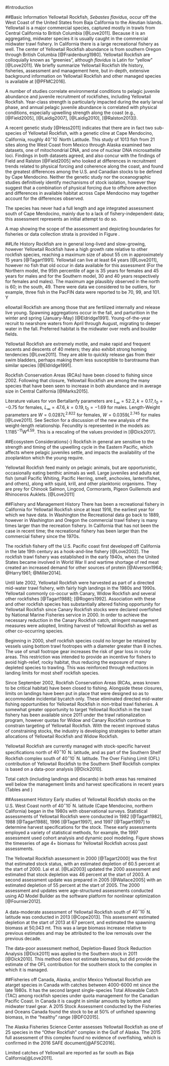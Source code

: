 <!-- ***********INTRODUCTION SECTION*************************************** -->

#Introduction

##Basic Information
Yellowtail Rockfish, *Sebastes flavidus*, occur off the West Coast of the United States from Baja California to the Aleutian Islands.  Yellowtail is a major commercial species, captured mostly in trawls from Central California to British Columbia [@Love2011].  Because it is an aggregating, midwater species it is usually caught in the commercial midwater trawl fishery. In California there is a large recreational fishery as well. The center of Yellowtail Rockfish abundance is from southern Oregon through British Columbia [@Fraidenburg1980].  Yellowtail Rockfish are colloquially known as "greenies", although *flavidus* is Latin for "yellow" [@Love2011].  We briefly summarize Yellowtail Rockfish life history, fisheries, assessment and management here, but in-depth, extensive background information on Yellowtail Rockfish and other managed species is available at [@PFMC2016].  

A number of studies correlate environmental conditions to pelagic juvenile abundance and juvenile recruitment of rockfishes, including Yellowtail Rockfish. Year-class strength is particularly impacted during the early larval phase, and annual pelagic juvenile abundance is correlated with physical conditions, especially upwelling strength along the coast (e.g., [@Field2005], [@Laidig2007], [@Laidig2010], [@Ralston2013]).

A recent genetic study [@Hess2011] indicates that there are in fact two sub-species of Yellowtail Rockfish, with a genetic cline at Cape Mendocino, California, roughly $40^\circ 10^\prime$ North Latitude.  This study of 1013 fish from 21 sites along the West Coast from Mexico through Alaska examined two datasets, one of mitochondrial DNA, and one of nuclear DNA microsattelite loci.  Findings in both datasets agreed, and also concur with the findings of Field and Ralston [@Field2005] who looked at differences in recruitment trends related to physical forcing and coherence along the coast, and found the greatest differences among the U.S. and Canadian stocks to be defined by Cape Mendocino.  Neither the genetic study nor the oceanographic studies definitively identify mechanisms of stock isolation, however they suggest that a combination of physical forcing due to offshore advection and differences in available habitat across Cape Mendocino may together account for the differences observed.

The species has never had a full length and age integrated assessment south of Cape Mendocino, mainly due to a lack of fishery-independent data; this assessment represents an initial attempt to do so.

A map showing the scope of the assessment and depicting boundaries for fisheries or data collection strata is provided in Figure \ref{fig:assess_region_map}.

##Life History
Rockfish are in general long-lived and slow-growing, however Yellowtail Rockfish have a high growth rate relative to other rockfish species, reaching a maximum size of about 55 cm in approximately 15 years [@Tagart1991].  Yellowtail can live at least 64 years [@Love2011], however no fish that old occur in data available for this assessment (For the Northern model, the 95th percentile of age is 35 years for females and 45 years for males and for the Southern model, 30 and 40 years respectively for females and males).  The maximum age plausibly observed in the north is 60; in the south, 49.  There were data we considered to be outliers, for example, three fish in the PacFIN data were reported to be 70, 99, and 101.  Y

ellowtail Rockfish are among those that are fertilized internally and release live young.  Spawning aggregations occur in the fall, and parturition in the winter and spring (January-May) [@Eldridge1991].  Young-of-the-year recruit to nearshore waters from April through August, migrating to deeper water in the fall.  Preferred habitat is the midwater over reefs and boulder fields.  

Yellowtail Rockfish are extremely motile, and make rapid and frequent ascents and descents of 40 meters; they also exhibit strong homing tendencies [@Love2011].  They are able to quickly release gas from their swim bladders, perhaps making them less susceptible to barotrauma than similar species [@Eldridge1991].  

Rockfish Conservation Areas (RCAs) have been closed to fishing since 2002.  Following that closure, Yellowtail Rockfish are among the many species that have been seen to increase in both abundance and in average size in Central California  [@Marks2015].

Literature values for von Bertallanfy parameters are $L_\infty = 52.2, k = 0.17, t_0 = -0.75$ for females, $L_\infty = 47.6, k=0.19, t_0 = -1.69$ for males.  Length-Weight parameters are $W = 0.0287L^{2.822}$ for females, $W = 0.0359L^{2.745}$ for males [@Love2011].  See Section \ref{bio-params} for a discussion of the new analysis of the weight-length relationship.  Fecundity is represented in the models as:  $1.1185^{-11}W^{4.59}$.  This is a rescaling of the values provided in [@Dick2017].


##Ecosystem Considerations{-}
Rockfish in general are sensitive to the strength and timing of the upwelling cycle in the Eastern Pacific, which affects where pelagic juveniles settle, and impacts the availability of the zooplankton which the young require.

Yellowtail Rockfish feed mainly on pelagic animals, but are opportunistic, occasionally eating benthic animals as well. Large juveniles and adults eat fish (small Pacific Whiting, Pacific Herring, smelt, anchovies, lanternfishes, and others), along with squid, krill, and other planktonic organisms.  They are prey for Chinook Salmon, Lingcod, Cormorants, Pigeon Guillemots and Rhinoceros Auklets. [@Love2011]


##Fishery and Management History
There has been a recreational fishery in California for Yellowtail Rockfish since at least 1916, the earliest year for which we have data.  In Washington the Recreational data go back to 1889, however in Washington and Oregon the commercial trawl fishery is many times larger than the recreation fishery.  In California that has not been the case in recent time; the recreational fishery has been larger than the commercial fishery since the 1970s.

The rockfish fishery off the U.S. Pacific coast first developed off California in the late 19th century as a hook-and-line fishery [@Love2002].  The rockfish trawl fishery was established in the early 1940s, when the United States became involved in World War II and wartime shortage of red meat created an increased demand for other sources of protein [@Alverson1964; @Harry1961; @Miller2014].

Until late 2002, Yellowtail Rockfish were harvested as part of a directed mid-water trawl fishery, with fairly high landings in the 1980s and 1990s.  Yellowtail commonly co-occur with Canary, Widow Rockfish and several other rockfishes [@Tagart1988]; [@Rogers1992]. Association with these and other rockfish species has substantially altered fishing opportunity for Yellowtail Rockfish since Canary Rockfish stocks were declared overfished by National Marine Fisheries service in 2000. In order to achieve the necessary reduction in the Canary Rockfish catch, stringent management measures were adopted, limiting harvest of Yellowtail Rockfish as well as other co-occurring species.

Beginning in 2000, shelf rockfish species could no longer be retained by vessels using bottom trawl footropes with a diameter greater than 8 inches. The use of small footrope gear increases the risk of gear loss in rocky areas. This restriction was intended to provide an incentive for fishers to avoid high-relief, rocky habitat, thus reducing the exposure of many depleted species to trawling. This was reinforced through reductions in landing limits for most shelf rockfish species.

Since September 2002, Rockfish Conservation Areas (RCAs, areas known to be critical habitat) have been closed to fishing.  Alongside these closures, limits on landings have been put in place that were designed so as to accommodate incidental bycatch only.  These eliminated directed mid-water fishing opportunities for Yellowtail Rockfish in non-tribal trawl fisheries. A somewhat greater opportunity to target Yellowtail Rockfish in the trawl fishery has been available since 2011 under the trawl rationalization program, however quotas for Widow and Canary Rockfish continue to constrain targeting of Yellowtail Rockfish.  With the recent improved status of constraining stocks, the industry is developing strategies to better attain allocations of Yellowtail Rockfish and Widow Rockfish. 

Yellowtail Rockfish are currently managed with stock-specific harvest specifications north of $40^\circ 10^\prime$ N. latitude, and as part of the Southern Shelf Rockfish complex south of $40^\circ 10^\prime$ N. latitude. The Over Fishing Limit (OFL) contribution of Yellowtail Rockfish to the Southern Shelf Rockfish complex is based on a data-poor analysis [@Dick2010].

Total catch (including landings and discards) in  both areas has remained well below the management limits and harvest specifications in recent years (Tables \ref{tab:mnmgt_perform.N} and \ref{tab:mnmgt_perform.S})

##Assessment History
Early studies of Yellowtail Rockfish stocks on the U.S. West Coast north of  $40^\circ 10^\prime$ N. latitude (Cape Mendocino, northern California) began in the 1980s with observational surveys.  Statistical assessments of Yellowtail Rockfish  were conducted in 1982 [@Tagart1982], 1988 [@Tagart1988], 1996 [@Tagart1997], and 1997 [@Tagart1997] to determine harvest specifications for the stock. These early assessments employed a variety of statistical methods, for example, the 1997 assessment used cohort analysis and dynamic pool modeling.  Figure \ref{fig:assessment_history}shows the timeseries of age 4+ biomass for Yellowtail Rockfish across past assessments.

The Yellowtail Rockfish assessment in 2000 [@Tagart2000] was the first that estimated stock status, with an estimated depletion of 60.5 percent at the start of 2000. Lai et al. [@Lai2003] updated the 2000 assessment and estimated that stock depletion was 46 percent at the start of 2003. A second assessment update was prepared in 2005 [@Wallace2005] with an estimated depletion of 55 percent at the start of 2005.  The 2000 assessment and updates were age-structured assessments conducted using AD Model Builder as the software platform for nonlinear optimization [@Fournier2012].

A data-moderate assessment of Yellowtail Rockfish south of $40^\circ 10^\prime$ N. latitude was conducted in 2013 [@Cope2013]. This assessment estimated depletion at the start of 2013 at 67 percent, and estimated the spawning biomass at 50,043 mt. This was a large biomass increase relative to previous estimates and may be attributed to the low removals over the previous decade.

The data-poor assessment method, Depletion-Based Stock Reduction Analysis [@Dick2011] was applied to the Southern stock in 2011 [@Dick2010]. This method does not estimate biomass, but did provide the estimate of the OFL contribution for the southern stock to the complex in which it is managed.


##Fisheries off Canada, Alaska, and/or Mexico
Yellowtail Rockfish are atarget species in Canada with catches between 4000-6000 mt since the late 1980s. It has the second largest single-species Total Allowable Catch (TAC) among rockfish species under quota management for the Canadian Pacific Coast. In Canada it is caught in similar amounts by bottom and midwater trawl gear. A 2015 Stock Assessment conducted by the Fisheries and Oceans Canada found the stock to be at 50\% of unfished spawning biomass, in the "healthy" range [@DFO2015].

The Alaska Fisheries Science Center assesses Yellowtail Rockfish as one of 25 species in the "Other Rockfish" complex in the Gulf of Alaska.  The 2015 full assessment of this complex found no evidence of overfishing, which is confirmed in the 2016 SAFE document[@AFSC2016].

Limited catches of Yellowtail are reported as far south as Baja California[@Love2011].


